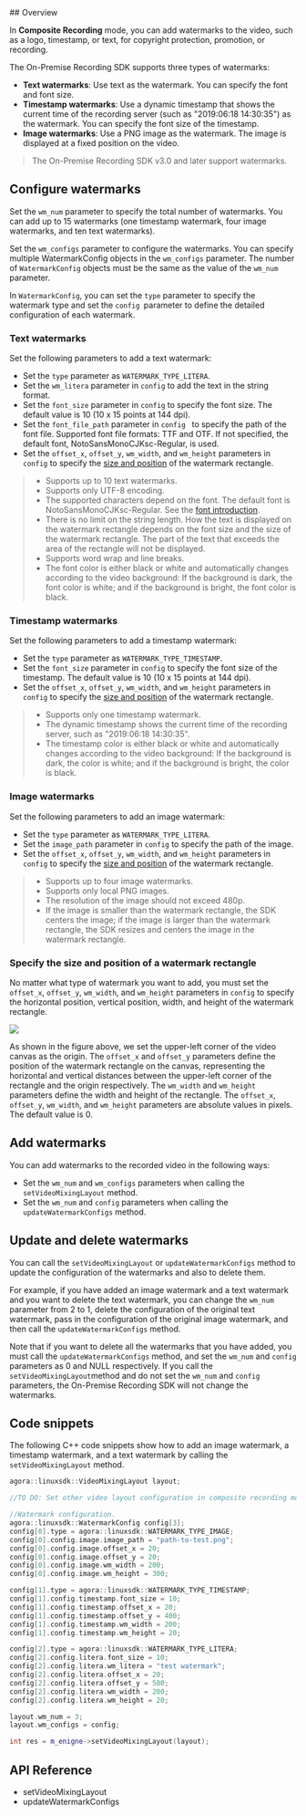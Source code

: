 <PlatformWrapper platform="linux-cpp">
## Overview

In **Composite Recording** mode, you can add watermarks to the video, such as a logo, timestamp, or text, for copyright protection, promotion, or recording.

The On-Premise Recording SDK supports three types of watermarks:

- **Text watermarks**: Use text as the watermark. You can specify the font and font size.
- **Timestamp watermarks**: Use a dynamic timestamp that shows the current time of the recording server (such as "2019:06:18 14:30:35") as the watermark. You can specify the font size of the timestamp.
- **Image watermarks**: Use a PNG image as the watermark. The image is displayed at a fixed position on the video.

> The On-Premise Recording SDK v3.0 and later support watermarks.

## Configure watermarks

Set the `wm_num` parameter to specify the total number of watermarks. You can add up to 15 watermarks (one timestamp watermark, four image watermarks, and ten text watermarks).

Set the `wm_configs` parameter to configure the watermarks. You can specify multiple WatermarkConfig objects in the `wm_configs` parameter. The number of `WatermarkConfig` objects must be the same as the value of the `wm_num` parameter.

In `WatermarkConfig`, you can set the `type` parameter to specify the watermark type and set the `config `parameter to define the detailed configuration of each watermark.

### Text watermarks

Set the following parameters to add a text watermark:
- Set the `type` parameter as `WATERMARK_TYPE_LITERA`.
- Set the `wm_litera` parameter in `config` to add the text in the string format.
- Set the `font_size` parameter in `config` to specify the font size. The default value is 10 (10 x 15 points at 144 dpi).
- Set the `font_file_path` parameter in `config ` to specify the path of the font file. Supported font file formats: TTF and OTF. If not specified, the default font, NotoSansMonoCJKsc-Regular, is used.
- Set the `offset_x`, `offset_y`, `wm_width`, and `wm_height` parameters in `config` to specify the [size and position](#size) of the watermark rectangle.

> - Supports up to 10 text watermarks.
> - Supports only UTF-8 encoding.
> - The supported characters depend on the font. The default font is NotoSansMonoCJKsc-Regular. See the [font introduction](https://www.google.com/get/noto/help/cjk/).
> - There is no limit on the string length. How the text is displayed on the watermark rectangle depends on the font size and the size of the watermark rectangle. The part of the text that exceeds the area of the rectangle will not be displayed.
> - Supports word wrap and line breaks.
> - The font color is either black or white and automatically changes according to the video background: If the background is dark, the font color is white; and if the background is bright, the font color is black.

### Timestamp watermarks

Set the following parameters to add a timestamp watermark:
- Set the `type` parameter as `WATERMARK_TYPE_TIMESTAMP`.
- Set the `font_size` parameter in `config` to specify the font size of the timestamp. The default value is 10 (10 x 15 points at 144 dpi).
- Set the `offset_x`, `offset_y`, `wm_width`, and `wm_height` parameters in `config` to specify the [size and position](#size) of the watermark rectangle.

> - Supports only one timestamp watermark.
> - The dynamic timestamp shows the current time of the recording server, such as "2019:06:18 14:30:35".
> - The timestamp color is either black or white and automatically changes according to the video background: If the background is dark, the color is white; and if the background is bright, the color is black.

### Image watermarks

Set the following parameters to add an image watermark:
- Set the `type` parameter as `WATERMARK_TYPE_LITERA`.
- Set the `image_path` parameter in `config` to specify the path of the image.
- Set the `offset_x`, `offset_y`, `wm_width`, and `wm_height` parameters in `config` to specify the [size and position](#size) of the watermark rectangle.

> - Supports up to four image watermarks.
> - Supports only local PNG images.
> - The resolution of the image should not exceed 480p.
> - If the image is smaller than the watermark rectangle, the SDK centers the image; if the image is larger than the watermark rectangle, the SDK resizes and centers the image in the watermark rectangle.

### <a name= "size"></a>Specify the size and position of a watermark rectangle

No matter what type of watermark you want to add, you must set the `offset_x`, `offset_y`, `wm_width`, and `wm_height` parameters in `config` to specify the horizontal position, vertical position, width, and height of the watermark rectangle.

![](https://web-cdn.agora.io/docs-files/1564741820900)

As shown in the figure above, we set the upper-left corner of the video canvas as the origin. The `offset_x` and `offset_y` parameters define the position of the watermark rectangle on the canvas, representing the horizontal and vertical distances between the upper-left corner of the rectangle and the origin respectively. The `wm_width` and `wm_height` parameters define the width and height of the rectangle. The `offset_x`, `offset_y`, `wm_width`, and `wm_height` parameters are absolute values in pixels. The default value is 0.

## Add watermarks

You can add watermarks to the recorded video in the following ways:

- Set the `wm_num` and `wm_configs` parameters when calling the `setVideoMixingLayout` method.
- Set the `wm_num` and `config` parameters when calling the `updateWatermarkConfigs` method.

## Update and delete watermarks

You can call the `setVideoMixingLayout` or `updateWatermarkConfigs` method to update the configuration of the watermarks and also to delete them.

For example, if you have added an image watermark and a text watermark and you want to delete the text watermark, you can change the `wm_num` parameter from 2 to 1, delete the configuration of the original text watermark, pass in the configuration of the original image watermark, and then call the `updateWatermarkConfigs` method.

Note that if you want to delete all the watermarks that you have added, you must call the `updateWatermarkConfigs` method, and set the `wm_num` and `config` parameters as 0 and NULL respectively. If you call the `setVideoMixingLayout`method and do not set the `wm_num` and `config` parameters, the On-Premise Recording SDK will not change the watermarks.

## Code snippets

The following C++ code snippets show how to add an image watermark, a timestamp watermark, and a text watermark by calling the `setVideoMixingLayout` method.

```cpp
agora::linuxsdk::VideoMixingLayout layout;

//TO DO: Set other video layout configuration in composite recording mode here.

//Watermark configuration.
agora::linuxsdk::WatermarkConfig config[3];
config[0].type = agora::linuxsdk::WATERMARK_TYPE_IMAGE;
config[0].config.image.image_path = "path-to-test.png";
config[0].config.image.offset_x = 20;
config[0].config.image.offset_y = 20;
config[0].config.image.wm_width = 200;
config[0].config.image.wm_height = 300;

config[1].type = agora::linuxsdk::WATERMARK_TYPE_TIMESTAMP;
config[1].config.timestamp.font_size = 10;
config[1].config.timestamp.offset_x = 20;
config[1].config.timestamp.offset_y = 400;
config[1].config.timestamp.wm_width = 200;
config[1].config.timestamp.wm_height = 20;

config[2].type = agora::linuxsdk::WATERMARK_TYPE_LITERA;
config[2].config.litera.font_size = 10;
config[2].config.litera.wm_litera = "test watermark";
config[2].config.litera.offset_x = 20;
config[2].config.litera.offset_y = 500;
config[2].config.litera.wm_width = 200;
config[2].config.litera.wm_height = 20;

layout.wm_num = 3;
layout.wm_configs = config;

int res = m_enigne->setVideoMixingLayout(layout);
```

## API Reference

- <Link to= "{{global.OPREC_SDK_API_CPP}}/interfaces/classagora_1_1recording_1_1_i_recording_engine.html#a4ac28b9e2342729c1b54400a5abb1d90">setVideoMixingLayout</Link>
- <Link to= "{{global.OPREC_SDK_API_CPP}}/interfaces/classagora_1_1recording_1_1_i_recording_engine.html#ac9431f0003db4f1d123dab8b4cc39202">updateWatermarkConfigs</Link>





</PlatformWrapper>